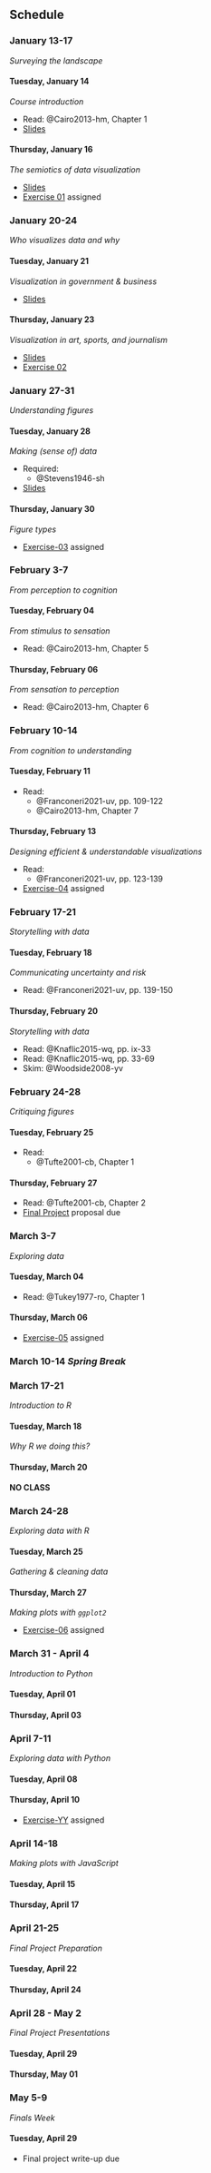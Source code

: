 ## Schedule

### January 13-17 {- #week-01}

*Surveying the landscape*

#### Tuesday, January 14 {-}

*Course introduction*

- Read: @Cairo2013-hm, Chapter 1
- [Slides](slides/wk01-2025-01-14-course-intro.qmd)

#### Thursday, January 16 {-}

*The semiotics of data visualization*

- [Slides](slides/wk01-2025-01-16-viz-psych-sci.qmd)
- [Exercise 01](exercises/ex01-figs-in-psych-sci.qmd) [assigned]{.green-assigned}

### January 20-24 {- #week-02}

*Who visualizes data and why*

#### Tuesday, January 21 {-}

*Visualization in government & business*

- [Slides](slides/wk02-2025-01-21-govt-biz.qmd)

#### Thursday, January 23 {-}

*Visualization in art, sports, and journalism*

- [Slides](slides/wk02-2025-01-23-art-sports.qmd)
- [Exercise 02](exercise/ex02-data-viz-outside-psych.qmd)

### January 27-31 {- #week-03}

*Understanding figures*

#### Tuesday, January 28 {-}

*Making (sense of) data*

- Required:
  - @Stevens1946-sh
- [Slides](slides/wk03-2025-01-16-making-data.qmd)

#### Thursday, January 30 {-}

*Figure types*

- [Exercise-03](exercises/ex03-making-data.qmd) [assigned]{.green-assigned}

### February 3-7 {- #week-04}

*From perception to cognition*

#### Tuesday, February 04 {-}

*From stimulus to sensation*

- Read: @Cairo2013-hm, Chapter 5

#### Thursday, February 06 {-}

*From sensation to perception*

- Read: @Cairo2013-hm, Chapter 6

### February 10-14 {- #week-05}

*From cognition to understanding*

#### Tuesday, February 11 {-}

- Read:
  - @Franconeri2021-uv, pp. 109-122
  - @Cairo2013-hm, Chapter 7

#### Thursday, February 13 {-}

*Designing efficient & understandable visualizations*

- Read:
  - @Franconeri2021-uv, pp. 123-139
- [Exercise-04](exercise/ex04-science-of-data-viz.qmd) [assigned]{.green-assigned}
  
### February 17-21 {- #week-06}

*Storytelling with data*

#### Tuesday, February 18 {-}

*Communicating uncertainty and risk*  

- Read: @Franconeri2021-uv, pp. 139-150 

#### Thursday, February 20 {-}

*Storytelling with data*

- Read: @Knaflic2015-wq, pp. ix-33
- Read: @Knaflic2015-wq, pp. 33-69
- Skim: @Woodside2008-yv

### February 24-28 {- #week-07}

*Critiquing figures*

#### Tuesday, February 25 {-}

- Read: 
  - @Tufte2001-cb, Chapter 1

#### Thursday, February 27 {-}

- Read: @Tufte2001-cb, Chapter 2
- [Final Project](exercises/final-project.qmd) proposal [due]{.orange-due}
 
### March 3-7 {- #week-08}

*Exploring data*

#### Tuesday, March 04 {-}

- Read: @Tukey1977-ro, Chapter 1

#### Thursday, March 06 {-}

- [Exercise-05](exercise/ex05-figure-prep-guidelines.qmd) [assigned]{.green-assigned}

### March 10-14 *Spring Break* {- #spring-break}

### March 17-21 {- #week-09}

*Introduction to R*

#### Tuesday, March 18 {-}

*Why R we doing this?*

#### Thursday, March 20 {-}

**NO CLASS**

### March 24-28 {- #week-10}

*Exploring data with R*

#### Tuesday, March 25 {-}

*Gathering & cleaning data*

#### Thursday, March 27 {-}

*Making plots with `ggplot2`*

- [Exercise-06](exercise/ex06-figs-w-r.qmd) [assigned]{.green-assigned}

### March 31 - April 4 {- #week-11}

*Introduction to Python*

#### Tuesday, April 01 {-}

#### Thursday, April 03 {-}

### April 7-11 {- #week-12}

*Exploring data with Python*

#### Tuesday, April 08 {-}

#### Thursday, April 10 {-}

- [Exercise-YY](exercise/ex07-figs-w-python.qmd) [assigned]{.green-assigned}

### April 14-18 {- #week-13}

*Making plots with JavaScript*

#### Tuesday, April 15 {-}

#### Thursday, April 17 {-}

### April 21-25 {- #week-14}

*Final Project Preparation*

#### Tuesday, April 22 {-}

#### Thursday, April 24 {-}

### April 28 - May 2 {- #week-15}

*Final Project Presentations*

#### Tuesday, April 29 {-}

#### Thursday, May 01 {-}

### May 5-9 {- #finals-week}

*Finals Week*

#### Tuesday, April 29 {-}

- Final project write-up due

